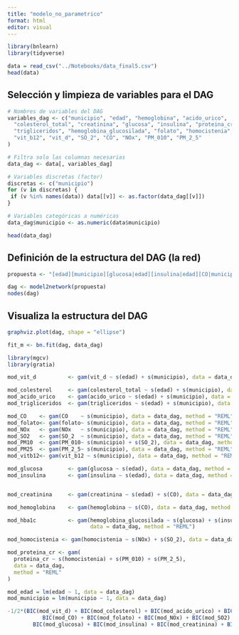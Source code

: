 ```yaml
---
title: "modelo_no_parametrico"
format: html
editor: visual
---
```



```r
library(bnlearn)
library(tidyverse)
```

```r
data = read_csv("../Notebooks/data_final5.csv")
head(data)
```

## Selección y limpieza de variables para el DAG

```r
# Nombres de variables del DAG
variables_dag <- c("municipio", "edad", "hemoglobina", "acido_urico",
  "colesterol_total", "creatinina", "glucosa", "insulina", "proteina_cr", 
  "trigliceridos", "hemoglobina_glucosilada", "folato", "homocistenia", 
  "vit_b12", "vit_d", "SO_2", "CO", "NOx", "PM_010", "PM_2_5"
)

# Filtra solo las columnas necesarias
data_dag <- data[, variables_dag]

# Variables discretas (factor)
discretas <- c("municipio")
for (v in discretas) {
 if (v %in% names(data)) data[[v]] <- as.factor(data_dag[[v]])
}

# Variables categóricas a numéricas
data_dag$municipio <- as.numeric(data$municipio)

head(data_dag)
```

## Definición de la estructura del DAG (la red)

```r
propuesta <- "[edad][municipio][glucosa|edad][insulina|edad][CO|municipio][NOx|municipio][PM_010|municipio][PM_2_5|municipio][SO_2|municipio][acido_urico|municipio:edad][colesterol_total|municipio:edad][folato|municipio][trigliceridos|municipio:edad][vit_b12|municipio][vit_d|municipio:edad][hemoglobina|CO][creatinina|CO:edad][homocistenia|NOx:SO_2][proteina_cr|PM_010:PM_2_5:homocistenia][hemoglobina_glucosilada|glucosa:insulina:proteina_cr]"

dag <- model2network(propuesta)
nodes(dag)
```

## Visualiza la estructura del DAG

```r
graphviz.plot(dag, shape = "ellipse")
```

```r
fit_m <- bn.fit(dag, data_dag)
```

```r
library(mgcv)
library(gratia)
```


```r

mod_vit_d          <- gam(vit_d ~ s(edad) + s(municipio), data = data_dag, method = "REML")

```

```r

mod_colesterol     <- gam(colesterol_total ~ s(edad) + s(municipio), data = data_dag, method = "REML")
mod_acido_urico    <- gam(acido_urico ~ s(edad) + s(municipio), data = data_dag, method = "REML")
mod_trigliceridos  <- gam(trigliceridos ~ s(edad) + s(municipio), data = data_dag, method = "REML")

mod_CO    <- gam(CO    ~ s(municipio), data = data_dag, method = "REML")
mod_folato<- gam(folato~ s(municipio), data = data_dag, method = "REML")
mod_NOx   <- gam(NOx   ~ s(municipio), data = data_dag, method = "REML")
mod_SO2   <- gam(SO_2  ~ s(municipio), data = data_dag, method = "REML")
mod_PM10  <- gam(PM_010~ s(municipio) + s(SO_2), data = data_dag, method = "REML")
mod_PM25  <- gam(PM_2_5~ s(municipio), data = data_dag, method = "REML")
mod_vitb12<- gam(vit_b12 ~ s(municipio), data = data_dag, method = "REML")

mod_glucosa        <- gam(glucosa ~ s(edad), data = data_dag, method = "REML")
mod_insulina       <- gam(insulina ~ s(edad), data = data_dag, method = "REML")


mod_creatinina     <- gam(creatinina ~ s(edad) + s(CO), data = data_dag, method = "REML")

mod_hemoglobina    <- gam(hemoglobina ~ s(CO), data = data_dag, method = "REML")

mod_hba1c          <- gam(hemoglobina_glucosilada ~ s(glucosa) + s(insulina) + s(proteina_cr),
                          data = data_dag, method = "REML")

mod_homocistenia <- gam(homocistenia ~ s(NOx) + s(SO_2), data = data_dag, method = "REML")

mod_proteina_cr <- gam(
  proteina_cr ~ s(homocistenia) + s(PM_010) + s(PM_2_5),
  data = data_dag,
  method = "REML"
)

```


```r
mod_edad = lm(edad ~ 1, data = data_dag)
mod_municipio = lm(municipio ~ 1, data = data_dag)
```


```r
-1/2*(BIC(mod_vit_d) + BIC(mod_colesterol) + BIC(mod_acido_urico) + BIC(mod_trigliceridos) +
           BIC(mod_CO) + BIC(mod_folato) + BIC(mod_NOx) + BIC(mod_SO2) + BIC(mod_PM10) + BIC(mod_PM25) + BIC(mod_vitb12) + 
        BIC(mod_glucosa) + BIC(mod_insulina) + BIC(mod_creatinina) + BIC(mod_hemoglobina) + BIC(mod_hba1c) + BIC(mod_homocistenia) + BIC(mod_proteina_cr) + BIC(mod_edad) + BIC(mod_municipio))

```



